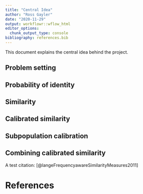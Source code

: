 ```yaml
---
title: "Central Idea"
author: "Ross Gayler"
date: "2020-11-29"
output: workflowr::wflow_html
editor_options:
  chunk_output_type: console
bibliography: references.bib
---
```


This document explains the central idea behind the project.

## Problem setting

## Probability of identity

## Similarity

## Calibrated similarity

## Subpopulation calibration

## Combining calibrated similarity


A test citation: [@langeFrequencyawareSimilarityMeasures2011]

# References
